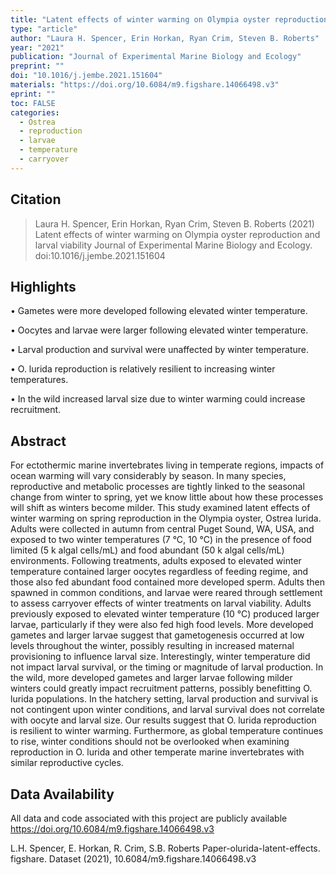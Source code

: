 ```yaml
---
title: "Latent effects of winter warming on Olympia oyster reproduction and larval viability"
type: "article"
author: "Laura H. Spencer, Erin Horkan, Ryan Crim, Steven B. Roberts"
year: "2021"
publication: "Journal of Experimental Marine Biology and Ecology"
preprint: ""
doi: "10.1016/j.jembe.2021.151604"
materials: "https://doi.org/10.6084/m9.figshare.14066498.v3"
eprint: ""
toc: FALSE
categories:
  - Ostrea
  - reproduction
  - larvae
  - temperature
  - carryover
---
```


## Citation

> Laura H. Spencer, Erin Horkan, Ryan Crim, Steven B. Roberts (2021) Latent effects of winter warming on Olympia oyster reproduction and larval viability Journal of Experimental Marine Biology and Ecology. doi:10.1016/j.jembe.2021.151604

## Highlights

• Gametes were more developed following elevated winter temperature.

• Oocytes and larvae were larger following elevated winter temperature.

• Larval production and survival were unaffected by winter temperature.

• O. lurida reproduction is relatively resilient to increasing winter temperatures.

• In the wild increased larval size due to winter warming could increase recruitment.

## Abstract

For ectothermic marine invertebrates living in temperate regions, impacts of ocean warming will vary considerably by season. In many species, reproductive and metabolic processes are tightly linked to the seasonal change from winter to spring, yet we know little about how these processes will shift as winters become milder. This study examined latent effects of winter warming on spring reproduction in the Olympia oyster, Ostrea lurida. Adults were collected in autumn from central Puget Sound, WA, USA, and exposed to two winter temperatures (7 °C, 10 °C) in the presence of food limited (5 k algal cells/mL) and food abundant (50 k algal cells/mL) environments. Following treatments, adults exposed to elevated winter temperature contained larger oocytes regardless of feeding regime, and those also fed abundant food contained more developed sperm. Adults then spawned in common conditions, and larvae were reared through settlement to assess carryover effects of winter treatments on larval viability. Adults previously exposed to elevated winter temperature (10 °C) produced larger larvae, particularly if they were also fed high food levels. More developed gametes and larger larvae suggest that gametogenesis occurred at low levels throughout the winter, possibly resulting in increased maternal provisioning to influence larval size. Interestingly, winter temperature did not impact larval survival, or the timing or magnitude of larval production. In the wild, more developed gametes and larger larvae following milder winters could greatly impact recruitment patterns, possibly benefitting O. lurida populations. In the hatchery setting, larval production and survival is not contingent upon winter conditions, and larval survival does not correlate with oocyte and larval size. Our results suggest that O. lurida reproduction is resilient to winter warming. Furthermore, as global temperature continues to rise, winter conditions should not be overlooked when examining reproduction in O. lurida and other temperate marine invertebrates with similar reproductive cycles.

## Data Availability

All data and code associated with this project are publicly available <https://doi.org/10.6084/m9.figshare.14066498.v3>

L.H. Spencer, E. Horkan, R. Crim, S.B. Roberts Paper-olurida-latent-effects. figshare. Dataset (2021), 10.6084/m9.figshare.14066498.v3
